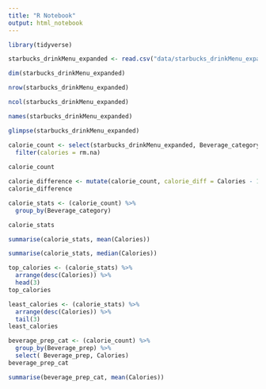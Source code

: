 ```yaml
---
title: "R Notebook"
output: html_notebook
---
```


```r
library(tidyverse)
```

```r
starbucks_drinkMenu_expanded <- read.csv("data/starbucks_drinkMenu_expanded.csv")
```

```r
dim(starbucks_drinkMenu_expanded)
```

```r
nrow(starbucks_drinkMenu_expanded)
```

```r
ncol(starbucks_drinkMenu_expanded)
```

```r
names(starbucks_drinkMenu_expanded)
```

```r
glimpse(starbucks_drinkMenu_expanded)
```

```r
calorie_count <- select(starbucks_drinkMenu_expanded, Beverage_category, Beverage, Beverage_prep, Calories) %>%
  filter(calories = rm.na)
 
calorie_count
```


```r
calorie_difference <- mutate(calorie_count, calorie_diff = Calories - 135)
calorie_difference
```

```r
calorie_stats <- (calorie_count) %>%
  group_by(Beverage_category)

calorie_stats
```

```r
summarise(calorie_stats, mean(Calories))
```

```r
summarise(calorie_stats, median(Calories))
```
```r
top_calories <- (calorie_stats) %>%
  arrange(desc(Calories)) %>%
  head(3)
top_calories
```

```r
least_calories <- (calorie_stats) %>%
  arrange(desc(Calories)) %>%
  tail(3)
least_calories
```

```r
beverage_prep_cat <- (calorie_count) %>%
  group_by(Beverage_prep) %>%
  select( Beverage_prep, Calories)
beverage_prep_cat
```
```r
summarise(beverage_prep_cat, mean(Calories))
```

